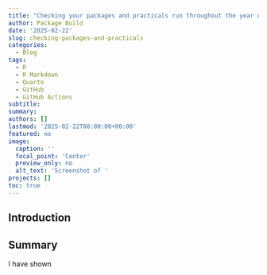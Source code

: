 ```yaml
---
title: "Checking your packages and practicals run throughout the year with GitHub Actions"
author: Package Build
date: '2025-02-22'
slug: checking-packages-and-practicals
categories:
  - Blog
tags:
  - R
  - R Markdown
  - Quarto
  - GitHub
  - GitHub Actions
subtitle:
summary: 
authors: []
lastmod: '2025-02-22T08:00:00+00:00'
featured: no
image:
  caption: ''
  focal_point: 'Center'
  preview_only: no
  alt_text: 'Screenshot of '
projects: []
toc: true
---
```


## Introduction


## Summary

I have shown
